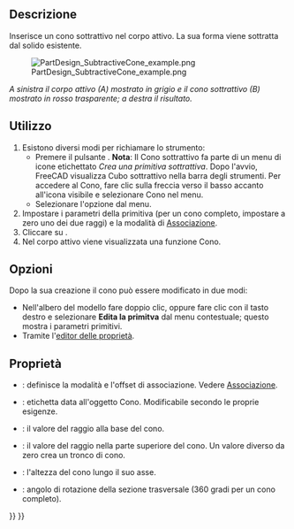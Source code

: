 <languages/>

{{Docnav/it
|[[PartDesign_SubtractiveSphere/it|Sfera sottrattiva]]
|[[PartDesign_SubtractiveEllipsoid/it|Ellissoide sottrattivo]]
|[[PartDesign_Workbench/it|PartDesign]]
|IconL=PartDesign_SubtractiveSphere.svg
|IconR=PartDesign_SubtractiveEllipsoid.svg
|IconC=Workbench_PartDesign.svg
}}

{{GuiCommand/it
|Name=PartDesign SubtractiveCone
|Name/it=Cono sottrattivo
|MenuLocation=Part Design → Crea una primitiva sottrattiva → Cono
|Workbenches=[[PartDesign_Workbench/it|PartDesign]]
|Version=0.17
|SeeAlso=[[PartDesign_CompPrimitiveSubtractive/it|Primitiva sottrattiva]], [[PartDesign_AdditiveCone/it|Cono additivo]]
}}

<span id="Description"></span>
==Descrizione==

Inserisce un cono sottrattivo nel corpo attivo. La sua forma viene sottratta dal solido esistente.

[[File:PartDesign_SubtractiveCone_example.png|none]]

'' A sinistra il corpo attivo (A) mostrato in grigio e il cono sottrattivo (B) mostrato in rosso trasparente; a destra il risultato. ''

<span id="Usage"></span>
==Utilizzo==

# Esistono diversi modi per richiamare lo strumento:
#* Premere il pulsante {{Button|[[Image:PartDesign_SubtractiveCone.svg|16px]] [[PartDesign_SubtractiveCone/it|Cono sottrattivo]]}}. '''Nota''': Il Cono sottrattivo fa parte di un menu di icone etichettato ''Crea una primitiva sottrattiva''. Dopo l'avvio, FreeCAD visualizza Cubo sottrattivo nella barra degli strumenti. Per accedere al Cono, fare clic sulla freccia verso il basso accanto all'icona visibile e selezionare Cono nel menu.
#* Selezionare l'opzione {{MenuCommand|Part Design → Crea una primitiva sottrattiva → [[Image:PartDesign_SubtractiveCone.svg|16px]] Cono sottrattivo}} dal menu.
# Impostare i parametri della primitiva (per un cono completo, impostare a zero uno dei due raggi) e la modalità di [[Part_EditAttachment/it|Associazione]].
# Cliccare su {{Button|OK}}.
# Nel corpo attivo viene visualizzata una funzione Cono.

<span id="Options"></span>
== Opzioni == 

Dopo la sua creazione il cono può essere modificato in due modi:
* Nell'albero del modello fare doppio clic, oppure fare clic con il tasto destro e selezionare '''Edita la primitva''' dal menu contestuale; questo mostra i parametri primitivi.
* Tramite l'[[Property editor/it|editor delle proprietà]].

<span id="Properties"></span>
== Proprietà ==

* {{PropertyData/it|Attachment}}: definisce la modalità e l'offset di associazione. Vedere [[Part_EditAttachment/it|Associazione]].
* {{PropertyData/it|Label}}: etichetta data all'oggetto Cono. Modificabile secondo le proprie esigenze.
* {{PropertyData/it|Radius1}}: il valore del raggio alla base del cono.
* {{PropertyData/it|Radius2}}: il valore del raggio nella parte superiore del cono. Un valore diverso da zero crea un tronco di cono.
* {{PropertyData/it|Height}}: l'altezza del cono lungo il suo asse.
* {{PropertyData/it|Angle}}: angolo di rotazione della sezione trasversale (360 gradi per un cono completo).


{{Docnav/it
|[[PartDesign_SubtractiveSphere/it|Sfera sottrattiva]]
|[[PartDesign_SubtractiveEllipsoid/it|Ellissoide sottrattivo]]
|[[PartDesign_Workbench/it|PartDesign]]
|IconL=PartDesign_SubtractiveSphere.svg
|IconR=PartDesign_SubtractiveEllipsoid.svg
|IconC=Workbench_PartDesign.svg
}}

{{PartDesign_Tools_navi{{#translation:}}}}
{{Userdocnavi{{#translation:}}}}